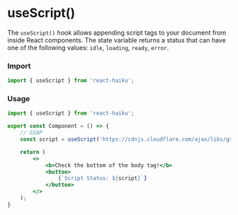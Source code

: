 # useScript()

The `useScript()` hook allows appending script tags to your document from inside React components. The state variable returns a status that can have one of the following values: `idle`, `loading`, `ready`, `error`.

### Import

```jsx
import { useScript } from 'react-haiku';
```

### Usage


<UseScriptDemo />

```jsx
import { useScript } from 'react-haiku';

export const Component = () => {
    // GSAP
    const script = useScript('https://cdnjs.cloudflare.com/ajax/libs/gsap/3.10.4/gsap.min.js');

    return (
        <>
            <b>Check the bottom of the body tag!</b>
            <button>
                {`Script Status: ${script}`}
            </button>
        </>
    );
}
```